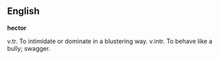 ==English==



'''hector'''

v.tr.
To intimidate or dominate in a blustering way.
v.intr.
To behave like a bully; swagger.